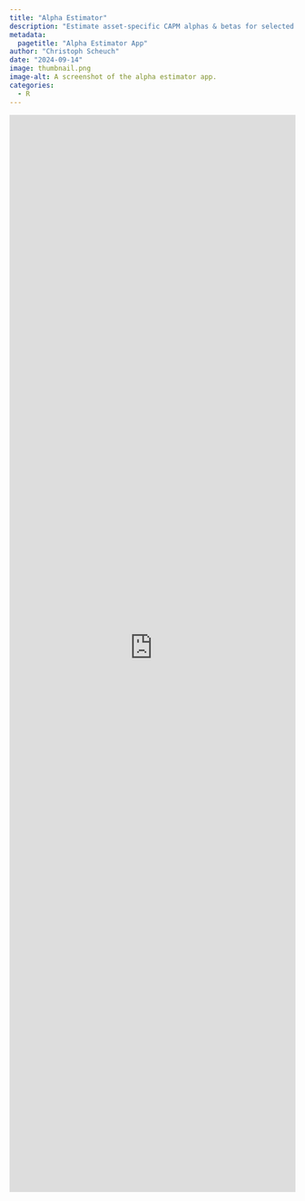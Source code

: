 ```yaml
---
title: "Alpha Estimator"
description: "Estimate asset-specific CAPM alphas & betas for selected markets"
metadata:
  pagetitle: "Alpha Estimator App"
author: "Christoph Scheuch"
date: "2024-09-14" 
image: thumbnail.png
image-alt: A screenshot of the alpha estimator app.
categories: 
  - R
---
```


```{=html}
<iframe id="example1" src="https://christophscheuch.shinyapps.io/app-alpha-estimator/" style="border: none; width: 100%; height: 1900px" frameborder="0"></iframe>
```
